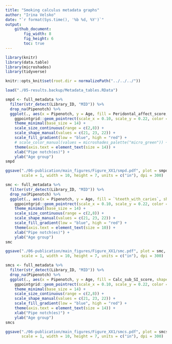 ```yaml
---
title: "Smoking calculus metadata graphs"
author: "Irina Velsko"
date: "`r format(Sys.time(), '%b %d, %Y')`"
output:
    github_document:
        fig_width: 8
        fig_height: 6
        toc: true
---
```


```r
library(knitr)
library(data.table)
library(microshades)
library(tidyverse)

```

```r
knitr::opts_knit$set(root.dir = normalizePath("../../../"))
```

```r

load("./05-results.backup/Metadata_tables.RData")
```


```r

smpd <- full_metadata %>%
  filter(str_detect(Library_ID, "MID")) %>%
  drop_na(Pipenotch) %>%
  ggplot(., aes(x = Pipenotch, y = Age, fill = Peridontal_affect_score, shape = Sex, size = `%AMTL`)) +
    ggpointgrid::geom_pointrect(scale_x = 0.10, scale_y = 0.22, color = "black", stroke = 0.5) +
    theme_minimal(base_size = 14) +
    scale_size_continuous(range = c(2,8)) +
    scale_shape_manual(values = c(21, 23, 22)) +
    scale_fill_gradient(low = "blue", high = "red") +
    # scale_color_manual(values = microshades_palette("micro_green")) +
    theme(axis.text = element_text(size = 14)) +
    xlab("Pipe notch(es)") +
    ylab("Age group")
smpd

ggsave("./06-publication/main_figures/Figure_XX1/smpd.pdf", plot = smpd, device = "pdf",
       scale = 1, width = 10, height = 7, units = c("in"), dpi = 300)

```

```r
smc <- full_metadata %>%
  filter(str_detect(Library_ID, "MID")) %>%
  drop_na(Pipenotch) %>%
  ggplot(., aes(x = Pipenotch, y = Age, fill = `%teeth_with_caries`, shape = Sex, size = `%AMTL`)) +
    ggpointgrid::geom_pointrect(scale_x = 0.10, scale_y = 0.22, color = "black", stroke = 0.5) +
    theme_minimal(base_size = 14) +
    scale_size_continuous(range = c(2,8)) +
    scale_shape_manual(values = c(21, 23, 22)) +
    scale_fill_gradient(low = "blue", high = "red") +
    theme(axis.text = element_text(size = 10)) +
    xlab("Pipe notch(es)") +
    ylab("Age group")
smc

ggsave("./06-publication/main_figures/Figure_XX1/smc.pdf", plot = smc, device = "pdf",
       scale = 1, width = 10, height = 7, units = c("in"), dpi = 300)

```

```r
smcs <- full_metadata %>%
  filter(str_detect(Library_ID, "MID")) %>%
  drop_na(Pipenotch) %>%
  ggplot(., aes(x = Pipenotch, y = Age, fill = Calc_sub_SI_score, shape = Sex, size = `%AMTL`)) +
    ggpointgrid::geom_pointrect(scale_x = 0.10, scale_y = 0.22, color = "black", stroke = 0.5) +
    theme_minimal(base_size = 14) +
    scale_size_continuous(range = c(2,8)) +
    scale_shape_manual(values = c(21, 23, 22)) +
    scale_fill_gradient(low = "blue", high = "red") +
    theme(axis.text = element_text(size = 14)) +
    xlab("Pipe notch(es)") +
    ylab("Age group")
smcs

ggsave("./06-publication/main_figures/Figure_XX1/smcs.pdf", plot = smcs, device = "pdf",
       scale = 1, width = 10, height = 7, units = c("in"), dpi = 300)

```














